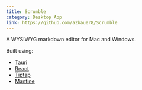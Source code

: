 ---
title: Scrumble
category: Desktop App
link: https://github.com/azbauer8/Scrumble
---

A WYSIWYG markdown editor for Mac and Windows.

Built using:

* [Tauri](https://tauri.app/ "Tauri")
* [React](https://react.dev/ "React")
* [Tiptap](https://tiptap.dev/ "Tiptap")
* [Mantine](https://mantine.dev/ "Mantine")

